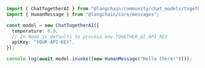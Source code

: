 ```typescript
import { ChatTogetherAI } from "@langchain/community/chat_models/togetherai";
import { HumanMessage } from "@langchain/core/messages";

const model = new ChatTogetherAI({
  temperature: 0.9,
  // In Node.js defaults to process.env.TOGETHER_AI_API_KEY
  apiKey: "YOUR-API-KEY",
});

console.log(await model.invoke([new HumanMessage("Hello there!")]));
```